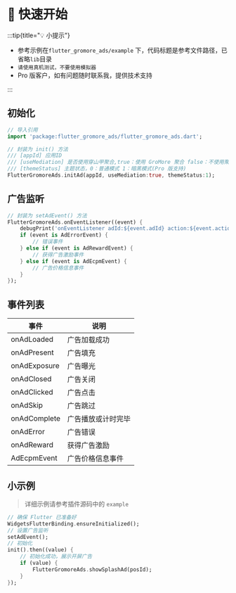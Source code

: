 
# 🦜 快速开始

:::tip{title="💡 小提示"}

 - 参考示例在`flutter_gromore_ads/example` 下，代码标题是参考文件路径，已省略`lib`目录
 - `请使用真机测试，不要使用模拟器`
 - Pro 版客户，如有问题随时联系我，提供技术支持

:::

## 初始化

```dart title="example/main.dart"
// 导入引用
import 'package:flutter_gromore_ads/flutter_gromore_ads.dart';

// 封装为 init() 方法
/// [appId] 应用ID
/// [useMediation] 是否使用穿山甲聚合,true：使用 GroMore 聚合 false：不使用聚合，仅使用穿山甲(Pro 版支持)
/// [themeStatus] 主题状态，0：普通模式 1：暗黑模式(Pro 版支持)
FlutterGromoreAds.initAd(appId, useMediation:true, themeStatus:1);
```


## 广告监听

```dart {7} title="example/main.dart"
// 封装为 setAdEvent() 方法
FlutterGromoreAds.onEventListener((event) {
    debugPrint('onEventListener adId:${event.adId} action:${event.action}');
    if (event is AdErrorEvent) {
        // 错误事件
    } else if (event is AdRewardEvent) {
        // 获得广告激励事件
    } else if (event is AdEcpmEvent) {
        // 广告价格信息事件
    }
});
```


## 事件列表

|事件|说明|
|-|-|
|onAdLoaded|广告加载成功|
|onAdPresent|广告填充|
|onAdExposure|广告曝光|
|onAdClosed|广告关闭|
|onAdClicked|广告点击|
|onAdSkip|广告跳过|
|onAdComplete|广告播放或计时完毕|
|onAdError|广告错误|
|onAdReward|获得广告激励|
|AdEcpmEvent|广告价格信息事件|

## 小示例

> 详细示例请参考插件源码中的 `example`

```dart {8-10} title="example/main.dart"
// 确保 Flutter 已准备好
WidgetsFlutterBinding.ensureInitialized();
// 设置广告监听
setAdEvent();
// 初始化
init().then((value) {
    // 初始化成功，展示开屏广告
    if (value) {
        FlutterGromoreAds.showSplashAd(posId);
    }
});
```



